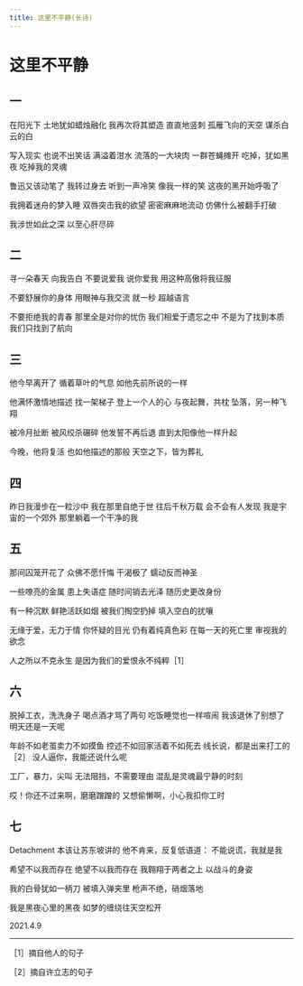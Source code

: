 ```yaml
---
title: 这里不平静(长诗)
---
```


<div style={{ textAlign: "center" }}>

# 这里不平静

<div style={{ whiteSpace: "pre-line"}}>

## 一

在阳光下
土地犹如蜡烛融化
我再次将其塑造
直直地竖刺
孤雁飞向的天空
谋杀白云的白

写入现实
也说不出笑话
满溢着泔水
流落的一大块肉
一群苍蝇摊开
吃掉，犹如黑夜
吃掉我的灵魂

鲁迅又该动笔了
我转过身去
听到一声冷笑
像我一样的笑
这夜的黑开始呼吸了

我拥着迷舟的梦入睡
双唇突击我的欲望
密密麻麻地流动
仿佛什么被翻手打破

我涉世如此之深
以至心肝尽碎

## 二

寻一朵春天
向我告白
不要说爱我
说你爱我
用这种高傲将我征服

不要舒展你的身体
用眼神与我交流
就一秒
超越语言

不要拒绝我的青春
那里全是对你的忧伤
我们相爱于遗忘之中
不是为了找到本质
我们只找到了航向

## 三

他今早离开了
循着草叶的气息
如他先前所说的一样

他满怀激情地描述
找一架梯子
登上一个人的心
与夜起舞，共枕
坠落，另一种飞翔

被冷月扯断
被风绞杀碾碎
他发誓不再后退
直到太阳像他一样升起

今晚，他将复活
也如他描述的那般
天空之下，皆为葬礼

## 四

昨日我漫步在一粒沙中
我在那里自绝于世
往后千秋万载
会不会有人发现
我是宇宙的一个郊外
那里躺着一个干净的我

## 五

那间囚笼开花了
众佛不愿忏悔
干渴极了
蠕动反而神圣

一些嘹亮的金属
患上失语症
随时间销去光泽
随历史更改身份

有一种沉默
鲜艳活跃如烟
被我们掏空扔掉
填入空白的扰嚷

无缘于爱，无力于情
你怀疑的目光
仍有着纯真色彩
在每一天的死亡里
审视我的欲念

人之所以不克永生
是因为我们的爱恨永不纯粹［1］

## 六

脱掉工衣，洗洗身子
喝点酒才骂了两句
吃饭睡觉也一样喧闹
我该退休了别想了
明天还是一天呢

年龄不如老茧卖力不如摸鱼
控述不如回家活着不如死去
线长说，都是出来打工的［2］
没人逼你，我能还说什么呢

工厂，暴力，尖叫
无法阻挡，不需要理由
混乱是灵魂最宁静的时刻

哎！你还不过来啊，磨磨蹭蹭的
又想偷懒啊，小心我扣你工时

## 七

Detachment
本该让苏东坡讲的
他不肯来，反复低语道：
不能说谎，我就是我

希望不以我而存在
绝望不以我而存在
我翱翔于两者之上
以战斗的身姿

我的白骨犹如一柄刀
被填入弹夹里
枪声不绝，硝烟落地

我是黑夜心里的黑夜
如梦的缠绕往天空松开

2021.4.9

</div>
</div>

---

［1］摘自他人的句子

［2］摘自许立志的句子
